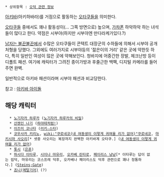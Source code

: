  * 상위항목 : [[오덕 관련 정보]]

[[아키바]](아키하바라)를 거점으로 활동하는 [[오타쿠]]들을 의미한다.

[[오타쿠]]들 중에서도 꽤나 활동성이(... 그쪽 방면으로) 높으며, [[가챠폰]] 하악하악 하는 녀석들이 많다고 한다. 약점은 시부야(하지만 시부야엔 만다라케가있다.?)

[[남자는 불끈불끈]]에서 수많은 오타쿠들이 콘텍트 대장군의 수하들에 의해서 시부야 공개처형을 당했다. 그외에도 여러가지로 시부야등의 '젊은이의 거리' 같은 곳에 약한듯 하다, 특히 일반인 여성이 많은 곳에 약해보인다. 청바지에 어중간한 장발, 체크난방 등이 디폴트 패션. 여기에 캐릭터가 그려진 종이가방과 후줄근한 백팩, 디지털 카메라를 들어주면 완벽.

일반적으로 아키바 패션이라며 시부야 패션과 비교당한다.

참고 : [[아키바 아이돌]]

== 해당 캐릭터 == 

   * [[노기자카 하루카]] ([[노기자카 하루카의 비밀]])
   * [[산젠인 나기]] ([[하야테처럼!]])
   * [[이즈미 코나타]] ([[러키☆스타]])
   * [[코우사카 키리노]], [[wiki:"쿠로네코(내 여동생이 이렇게 귀여울 리가 없어)"쿠로네코]], [[마키시마 사오리]][* 셋중 사오리는 복장까지 완벽한 아키바계 오타쿠.] ([[내 여동생이 이렇게 귀여울 리가 없어]])
   * [[톳시]] ([[은혼]])
   * [[하시다 이타루]], [[시이나 마유리]], [[오카베 린타로]], [[페이리스 냥냥]][* 이타루는 답이 없는 씹덕, 마유리는 코스프레 덕후, 오카베나 페이리스도 덕후 관련으로 꽤나 정통하다.] ([[Steins;Gate]])
   * [[죠니(메탈기어)]] (?)
